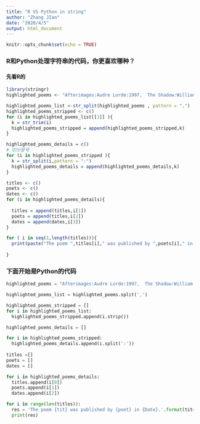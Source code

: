 ```yaml
---
title: "R VS Python in string"
author: "Zhang JIan"
date: "2020/4/5"
output: html_document
---
```


```r
knitr::opts_chunk$set(echo = TRUE)
```

### R和Python处理字符串的代码，你更喜欢哪种？

#### 先看R的
```r
library(stringr)
highlighted_poems <- "Afterimages:Audre Lorde:1997,  The Shadow:William Carlos Williams:1915, Ecstasy:Gabriela Mistral:1925,   Georgia Dusk:Jean Toomer:1923,   Parting Before Daybreak:An Qi:2014, The Untold Want:Walt Whitman:1871, Mr. Grumpledump's Song:Shel Silverstein:2004, Angel Sound Mexico City:Carmen Boullosa:2013, In Love:Kamala Suraiyya:1965, Dream Variations:Langston Hughes:1994, Dreamwood:Adrienne Rich:1987"

highlighted_poems_list <-str_split(highlighted_poems , pattern = ",")
highlighted_poems_stripped <- c()
for (i in highlighted_poems_list[[1]] ){
  k = str_trim(i)
  highlighted_poems_stripped = append(highlighted_poems_stripped,k)
}

highlighted_poems_details = c()
# 切分冒号
for (i in highlighted_poems_stripped ){
  k = str_split(i,pattern = ":")
  highlighted_poems_details = append(highlighted_poems_details,k)
}

titles <- c()
poets <- c()
dates <- c()
for (i in highlighted_poems_details){
  
  titles = append(titles,i[1])
  poets = append(titles,i[2])
  dates = append(dates,i[3])
}

for ( i in seq(1,length(titles))){
  print(paste("The poem ",titles[i]," was published by ",poets[i]," in ",dates[i],"."))
  
}
```

### 下面开始是Python的代码

```python
highlighted_poems = "Afterimages:Audre Lorde:1997,  The Shadow:William Carlos Williams:1915, Ecstasy:Gabriela Mistral:1925,   Georgia Dusk:Jean Toomer:1923,   Parting Before Daybreak:An Qi:2014, The Untold Want:Walt Whitman:1871, Mr. Grumpledump's Song:Shel Silverstein:2004, Angel Sound Mexico City:Carmen Boullosa:2013, In Love:Kamala Suraiyya:1965, Dream Variations:Langston Hughes:1994, Dreamwood:Adrienne Rich:1987"

highlighted_poems_list = highlighted_poems.split(',')

highlighted_poems_stripped = []
for i in highlighted_poems_list:
  highlighted_poems_stripped.append(i.strip())

highlighted_poems_details = []

for i in highlighted_poems_stripped:
  highlighted_poems_details.append(i.split(':'))
  
titles =[]
poets = []
dates = []

for i in highlighted_poems_details:
  titles.append(i[0])
  poets.append(i[1])
  dates.append(i[2])

for i in range(len(titles)):
  res = 'The poem {tit} was published by {poet} in {Date}.'.format(tit=titles[i],poet=poets[i],Date=dates[i])
  print(res)
```

